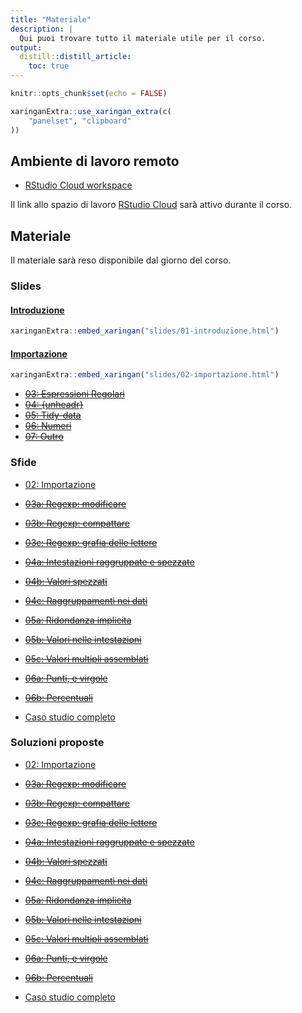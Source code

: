 ```yaml
---
title: "Materiale"
description: |
  Qui puoi trovare tutto il materiale utile per il corso.
output: 
  distill::distill_article:
    toc: true
---
```




```r
knitr::opts_chunk$set(echo = FALSE)
```

```r
xaringanExtra::use_xaringan_extra(c(
    "panelset", "clipboard"
))
```

## Ambiente di lavoro remoto {#rs-cloud}

+ [RStudio Cloud workspace](https://bit.ly/datacleaning-cra)

<aside>
Il link allo spazio di lavoro [RStudio Cloud](https://rstudio.cloud/) sarà attivo durante il corso.
</aside>


## Materiale


<aside>
Il materiale sarà reso disponibile dal giorno del corso.
</aside>


### Slides


#### [Introduzione](slides/01-introduzione.html)

```r
xaringanExtra::embed_xaringan("slides/01-introduzione.html")
```

#### [Importazione](slides/02-importazione.html)

```r
xaringanExtra::embed_xaringan("slides/02-importazione.html")
```

+ [~~03: Espressioni Regolari~~]()
+ [~~04: {unheadr}~~]()
+ [~~05: Tidy-data~~]()
+ [~~06: Numeri~~]()
+ [~~07: Outro~~]()


### Sfide

+ [02: Importazione](esercizi/02_ex-importazione.R)

+ [~~03a: Regexp: modificare~~]()
+ [~~03b: Regexp: compattare~~]()
+ [~~03c: Regexp: grafia delle lettere~~]()
+ [~~04a: Intestazioni raggruppate e spezzate~~]()
+ [~~04b: Valori spezzati~~]()
+ [~~04c: Raggruppamenti nei dati~~]()
+ [~~05a: Ridondanza implicita~~]()
+ [~~05b: Valori nelle intestazioni~~]()
+ [~~05c: Valori multipli assemblati~~]()
+ [~~06a: Punti, e virgole~~]()
+ [~~06b: Percentuali~~]()

+ [Caso studio completo](esercizi/caso-studio-completo.R)

### Soluzioni proposte

+ [02: Importazione](esercizi/soluzioni/02_sol-importazione.R)

+ [~~03a: Regexp: modificare~~]()
+ [~~03b: Regexp: compattare~~]()
+ [~~03c: Regexp: grafia delle lettere~~]()
+ [~~04a: Intestazioni raggruppate e spezzate~~]()
+ [~~04b: Valori spezzati~~]()
+ [~~04c: Raggruppamenti nei dati~~]()
+ [~~05a: Ridondanza implicita~~]()
+ [~~05b: Valori nelle intestazioni~~]()
+ [~~05c: Valori multipli assemblati~~]()
+ [~~06a: Punti, e virgole~~]()
+ [~~06b: Percentuali~~]()

+ [Caso studio completo](esercizi/soluzioni/soluzione_caso-studio-completo.R)



<!-- ### Note collaborative -->

<!-- Durante il corso, useremo [questo pad](https://etherpad.wikimedia.org/p/20211013-datacleaning_cra) collaborativo per chattare e prendere appunti, oltre che per poter condividere link o piccoli blocchetti di codice.^[Il pad collaborativo è messo a disposizione gratuitamente da [Wikimedia](https://www.wikimedia.org/) attraverso l'editor collaborativo [Etherpad](https://etherpad.org/).] -->
